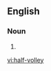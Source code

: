 ==English==

===Noun===
{{en-noun|head=[[half]]-[[volley]]}}

# {{alternative spelling of|half volley}}

[[vi:half-volley]]